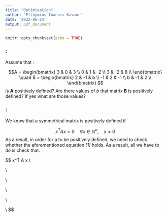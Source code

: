 ```yaml
---
title: "Optimization"
author: "Efthymios Ioannis Kavour"
date: '2022-06-24'
output: pdf_document
---
```


```r
knitr::opts_chunk$set(echo = TRUE)
```

### \underline{Exercise 1}:

Assume that :

$$A = \begin{bmatrix}
3   &  0    &  3    \\
0   &  1    & -2    \\
3   & -2    &  8    \\
\end{bmatrix}
\quad 
B = \begin{bmatrix}
 2  & -1  &  b   \\
-1  &  2  & -1   \\
 b  & -1  &  2   \\
\end{bmatrix}
$$
Is $\textbf{A}$ positively defined? Are there values of $\textit{b}$ that matrix $\textbf{B}$ is positively defined? If yes what are those values?

### \underline{Solution}:

We know that a symmetrical matrix is positively defined if 

$$
\begin{equation}
\tag{1}
x^TAx > 0\quad \forall x \in \mathbb{R}^n,\quad x\neq 0
\end{equation}
$$
As a result, in order for a to be positively defined, we need to check whether the aforementioned equation $\textit{[1]}$ holds. As a result, all we have to do is check that.

$$
x^T A x \Leftrightarrow\\

\begin{bmatrix}
x_1   &  x_2    &  x_3 \\
\end{bmatrix}\times
\begin{bmatrix}
3   &  0    &  3    \\
0   &  1    & -2    \\
3   & -2    &  8    \\
\end{bmatrix} \times
\begin{bmatrix}
x_1 \\
x_2 \\
x_3 \\
\end{bmatrix} \Leftrightarrow \\

\begin{bmatrix}
3x_1 + 0x_2 + 3x_3 & 0x_1 + 1x_2 - 2x_3 & 3x_1 -2x_2 +8x_3 \\
\end{bmatrix}\times
\begin{bmatrix}
x_1 \\
x_2 \\
x_3 \\
\end{bmatrix} \Leftrightarrow \\

\begin{bmatrix}
(3x_1 + 3x_3)x_1 + (1x_2 - 2x_3)x_2 + (3x_1 -2x_2 +8x_3)x_3\\
\end{bmatrix} \Leftrightarrow\\

\begin{bmatrix}
3x_1^2 + 3x_1x_3 + x_2^2 - 2x_2x_3 + 3x_1x_3 - 2x_2x_3 +8x_3^2 \\
\end{bmatrix}\Leftrightarrow\\

\begin{bmatrix}
3x_1^2 + x_2^2 + 8x_3^2 + 6x_3x_1 - 4x_3x_2 \\
\end{bmatrix}\Leftrightarrow\\
$$
